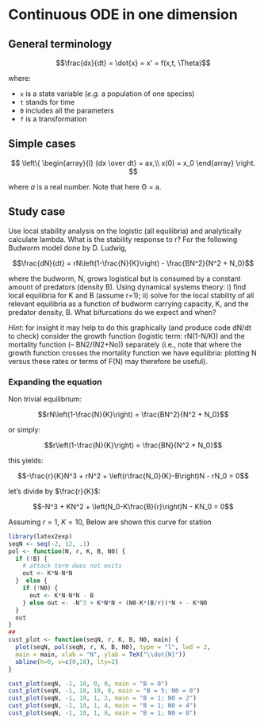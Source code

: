 # Continuous ODE in one dimension

## General terminology

$$\frac{dx}{dt} = \dot{x} = x' = f(x,t, \Theta)$$

where:

- `x` is a state variable (*e.g.* a population of one species)
- `t` stands for time
- `Θ` includes all the parameters
- `f` is a transformation


## Simple cases

$$
\left\{
\begin{array}{l}
  {dx \over dt} = ax,\\
  x(0) = x_0
\end{array}
\right.
$$

where $a$ is a real number. Note that here Θ = a.




## Study case

Use local stability analysis on the logistic (all equilibria) and analytically calculate lambda. What is the stability response to r?
For the following Budworm model done by D. Ludwig,

$$\frac{dN}{dt} = rN\left(1-\frac{N}{K}\right) - \frac{BN^2}{N^2 + N_0}$$

 where the budworm, N, grows logistical but is consumed by a constant amount of predators (density B). Using dynamical systems theory: i) find local equilibria for K and B (assume r=1);  ii) solve for the local stability of all relevant equilibria as a function of budworm carrying capacity, K, and the predator density, B. What bifurcations do we expect and when?

*Hint*: for insight it may help to do this graphically (and produce code dN/dt to check) consider the growth function (logistic term: rN(1-N/K)) and the mortality function (– BN2/(N2+No)) separately (i.e., note that where the growth function crosses the mortality function we have equilibria: plotting N versus these rates or terms of F(N) may therefore be useful).






### Expanding the equation

Non trivial equilibrium:

$$rN\left(1-\frac{N}{K}\right) = \frac{BN^2}{N^2 + N_0}$$

or simply:

$$r\left(1-\frac{N}{K}\right) = \frac{BN}{N^2 + N_0}$$

this yields:

$$-\frac{r}{K}N^3 + rN^2 + \left(r\frac{N_0}{K}-B\right)N - rN_0 = 0$$

let's divide by $\frac{r}{K}$:

$$-N^3 + KN^2 + \left(N_0-K\frac{B}{r}\right)N - KN_0 = 0$$

Assuming $r = 1$, $K = 10$, Below are shown this curve for station


```r
library(latex2exp)
seqN <- seq(-2, 12, .1)
pol <- function(N, r, K, B, N0) {
  if (!B) {
    # attack term does not exits
    out <- K*N-N*N
  }  else {
    if (!N0) {
      out <- K*N-N*N - B
    } else out <- -N^3 + K*N*N + (N0-K*(B/r))*N + - K*N0
  }
  out
}
##
cust_plot <- function(seqN, r, K, B, N0, main) {
  plot(seqN, pol(seqN, r, K, B, N0), type = "l", lwd = 2,
  main = main, xlab = "N", ylab = TeX("\\dot{N}"))
  abline(h=0, v=c(0,10), lty=2)
}

cust_plot(seqN, -1, 10, 0, 0, main = "B = 0")
cust_plot(seqN, -1, 10, 10, 0, main = "B = 5; N0 = 0")
cust_plot(seqN, -1, 10, 1, 2, main = "B = 1; N0 = 2")
cust_plot(seqN, -1, 10, 1, 4, main = "B = 1; N0 = 4")
cust_plot(seqN, -1, 10, 1, 8, main = "B = 1; N0 = 8")
```
